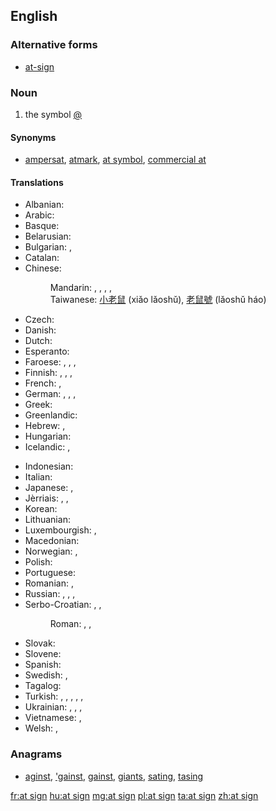 ==English==

===Alternative forms===
* [[at-sign]]

===Noun===
{{en-noun|head=[[at]] [[sign]]}}

# the symbol [[@]]

====Synonyms====
* {{sense|symbol @}} [[ampersat]], [[atmark]], [[at symbol]], [[commercial at]]

====Translations====
{{trans-top|name of the symbol @}}
* Albanian: {{t-|sq|në-shenjë}}
* Arabic: {{t-|ar|آت|tr='aat}}
* Basque: {{t-|eu|a bildua}}
* Belarusian: {{t-|be|сьлімак|m|sc=Cyrl}}
* Bulgarian: {{t-|bg|маймунско а|n|tr=majmunsko a|sc=Cyrl}}, {{t+|bg|кльомба|f|tr=kljomba|sc=Cyrl}}
* Catalan: {{t-|ca|arrova|f}}
* Chinese:
*: Mandarin: {{t|cmn|圈 a|tr=quān ēi|sc=Hani}}, {{t|cmn|花 a|tr=huā ēi|sc=Hani}}, {{qualifier|Taiwan}} {{t|cmn|小老鼠|tr=xiǎo lǎoshǔ|sc=Hani}}, {{t|cmn|老鼠號|sc=Hani}}, {{t|cmn|老鼠号|tr=lǎoshǔ-hào|sc=Hani}}
*: Taiwanese: [[小老鼠]] (xiǎo lǎoshǔ), [[老鼠號]] (lǎoshǔ háo)
* Czech: {{t+|cs|zavináč|m}}
* Danish: {{t-|da|snabel-a}}
* Dutch: {{t+|nl|apenstaartje|n}}
* Esperanto: {{t+|eo|heliko}}
* Faroese: {{t-|fo|kurla}}, {{t-|fo|hjá}}, {{t-|fo|tranta}}, {{t-|fo|snápila}}
* Finnish: {{t-|fi|at-merkki}}, {{t-|fi|ät-merkki}}, {{t-|fi|kissanhäntä}}, {{t-|fi|miukumauku}}
* French: {{t+|fr|arobase|f}}, {{qualifier|rare}} {{t+|fr|arrobe|f}}
* German: {{t+|de|Klammeraffe|f}}, {{t-|de|at-Zeichen|n}}, {{t+|de|at}}, {{qualifier|Switzerland}} {{t-|de|Affeschwanz|m}}
* Greek: {{t+|el|παπάκι|n|tr=papáki}}
* Greenlandic: {{t-|kl|aajusaq}}
* Hebrew: {{t+|he|שטרודל|m|tr=shtrudel}}, {{t+|he|כרוכית|m|tr=krukhit}}
* Hungarian: {{t+|hu|kukac}}
* Icelandic: {{t-|is|at merkið}}, {{t+|is|hjá}}
{{trans-mid}}
* Indonesian: {{t-|id|a bundar}}
* Italian: {{t+|it|chiocciola}}
* Japanese: {{t-|ja|アットマーク|tr=atto māku}}, {{t-|ja|単価記号|tr=たんかきごう, tanka kigō}}
* Jèrriais: {{tø|roa-jer|à|m}}, {{tø|roa-jer|colînmachon|m}}, {{tø|roa-jer|siez|m}}
* Korean: {{t-|ko|골뱅이|tr=golbaeng-i|sc=Hang}}
* Lithuanian: {{t+|lt|eta}}
* Luxembourgish: {{t-|lb|Afeschwanz|m}}, {{t-|lb|At-Zeechen}}
* Macedonian: {{t-|mk|мајмунче|n|tr=májmunče}}
* Norwegian: {{t-|no|krøllalfa}}, {{t-|no|alfakrøll}}
* Polish: {{t+|pl|małpa|f}}
* Portuguese: {{t+|pt|arroba|f}}
* Romanian: {{t-|ro|coadă de maimuță|f}}, {{t-|ro|a-rond}}
* Russian: {{qualifier|official}} {{t-|ru|коммерческое «at»|n|tr=kommérčeskoje "et"}}, {{t+|ru|собака|f|tr=sobáka}}, {{t+|ru|собачка|f|tr=sobáčka}}, {{t+|ru|эт|n|tr=et}}
* Serbo-Croatian: {{t-|sh|мајмун|m}}, {{t-|sh|лудо А}}, {{t-|sh|манки}}
*: Roman: {{t-|sh|majmun|m}}, {{t-|sh|ludo A}}, {{t-|sh|manki}}
* Slovak: {{t-|sk|zavináč|m}}
* Slovene: {{t-|sl|afna|f}}
* Spanish: {{t+|es|arroba|f}}
* Swedish: {{t+|sv|snabel-a|n}}, {{t+|sv|kanelbulle|c}}
* Tagalog: {{t-|tl|utong}}
* Turkish: {{t-|tr|güzel a}}, {{t-|tr|özel a}}, {{t+|tr|salyangoz}}, {{t+|tr|koç}}, {{t-|tr|kuyruklu a}}, {{t-|tr|çengelli a}}
* Ukrainian: {{t-|uk|вухо|n|tr=vuxo|sc=Cyrl}}, {{t-|uk|слимачок|m|tr=slymačok|sc=Cyrl}}, {{t-|uk|равлик|m|tr=ravlyk|sc=Cyrl}}, {{t-|uk|песик|m|tr=pesyk|sc=Cyrl}}
* Vietnamese: {{qualifier|North}} {{t-|vi|a còng}}, {{qualifier|South}} {{t-|vi|a móc}}
* Welsh: {{t-|cy|malwen}}, {{t-|cy|malwoden}}
{{trans-bottom}}

===Anagrams===
* [[aginst#English|aginst]], [['gainst#English|'gainst]], [[gainst#English|gainst]], [[giants#English|giants]], [[sating#English|sating]], [[tasing#English|tasing]]

[[fr:at sign]]
[[hu:at sign]]
[[mg:at sign]]
[[pl:at sign]]
[[ta:at sign]]
[[zh:at sign]]